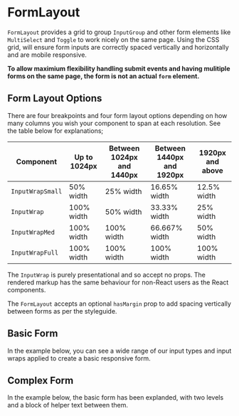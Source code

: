 
<Meta of={FormLayoutStories} />

# FormLayout

`FormLayout` provides a grid to group `InputGroup` and other form elements like `MultiSelect` and `Toggle` to work nicely on the same page. Using the CSS grid, will ensure form inputs are correctly spaced vertically and horizontally and are mobile responsive.

**To allow maximium flexibility handling submit events and having mulitiple forms on the same page, the form is not an actual `form` element.**

## Form Layout Options

There are four breakpoints and four form layout options depending on how many columns you wish your component to span at each resolution. See the table below for explanations;

| Component        | Up to 1024px | Between 1024px and 1440px | Between 1440px and 1920px | 1920px and above |
| ---------------- | ------------ | ------------------------- | ------------------------- | ---------------- |
| `InputWrapSmall` | 50% width    | 25% width                 | 16.65% width              | 12.5% width      |
| `InputWrap`      | 100% width   | 50% width                 | 33.33% width              | 25% width        |
| `InputWrapMed`   | 100% width   | 100% width                | 66.667% width             | 50% width        |
| `InputWrapFull`  | 100% width   | 100% width                | 100% width                | 100% width       |

The `InputWrap` is purely presentational and so accept no props. The rendered markup has the same behaviour for non-React users as the React components.

The `FormLayout` accepts an optional `hasMargin` prop to add spacing vertically between forms as per the styleguide.

<ArgsTable of={FormLayout} />

## Basic Form

In the example below, you can see a wide range of our input types and input wraps applied to create a basic responsive form.

<Canvas of={FormLayoutStories.BasicForm} />

<RenderHtmlMarkup of={FormLayoutStories.BasicForm} />

## Complex Form

In the example below, the basic form has been explanded, with two levels and a block of helper text between them.

<Canvas of={FormLayoutStories.ComplexForm} />

<RenderHtmlMarkup of={FormLayoutStories.ComplexForm} />
